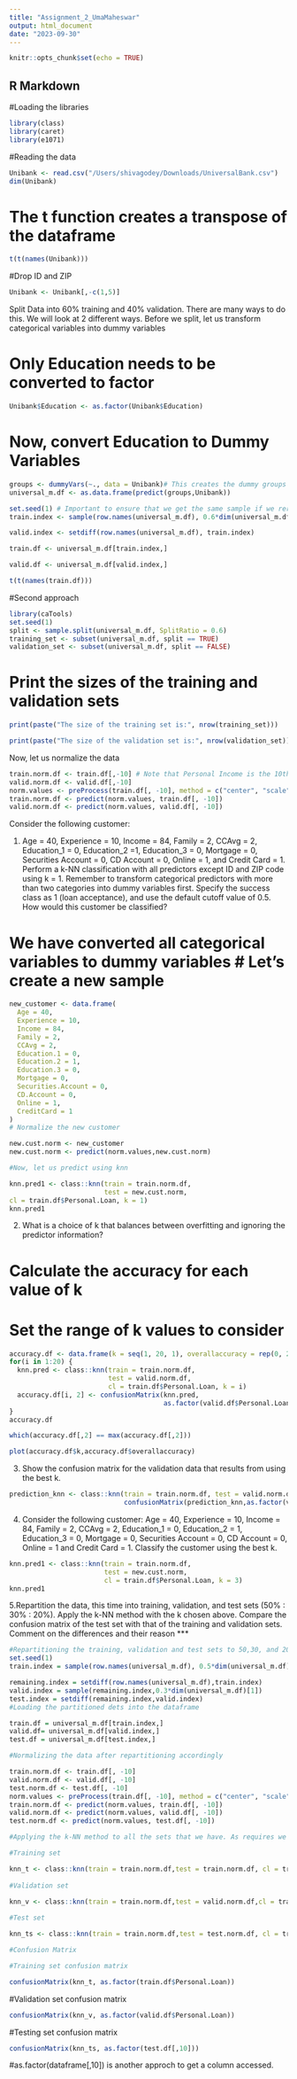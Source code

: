 ```yaml
---
title: "Assignment_2_UmaMaheswar"
output: html_document
date: "2023-09-30"
---
```


```r
knitr::opts_chunk$set(echo = TRUE)
```

## R Markdown

#Loading the libraries
```r
library(class) 
library(caret)
library(e1071)
```

#Reading the data
```r
Unibank <- read.csv("/Users/shivagodey/Downloads/UniversalBank.csv") 
dim(Unibank)
```
# The t function creates a transpose of the dataframe
```r
t(t(names(Unibank)))
```
#Drop ID and ZIP
```r
Unibank <- Unibank[,-c(1,5)]
```

Split Data into 60% training and 40% validation. There are many ways to do this. We will look at 2 different
ways. Before we split, let us transform categorical variables into dummy variables

# Only Education needs to be converted to factor
```r
Unibank$Education <- as.factor(Unibank$Education) 
```
# Now, convert Education to Dummy Variables
```r
groups <- dummyVars(~., data = Unibank)# This creates the dummy groups
universal_m.df <- as.data.frame(predict(groups,Unibank))
```

```r
set.seed(1) # Important to ensure that we get the same sample if we rerun the code 
train.index <- sample(row.names(universal_m.df), 0.6*dim(universal_m.df)[1]) 

valid.index <- setdiff(row.names(universal_m.df), train.index)

train.df <- universal_m.df[train.index,]

valid.df <- universal_m.df[valid.index,]

t(t(names(train.df)))
```
#Second approach
```r
library(caTools)
set.seed(1)
split <- sample.split(universal_m.df, SplitRatio = 0.6)
training_set <- subset(universal_m.df, split == TRUE)
validation_set <- subset(universal_m.df, split == FALSE)
```
# Print the sizes of the training and validation sets
```r
print(paste("The size of the training set is:", nrow(training_set)))
```
```r
print(paste("The size of the validation set is:", nrow(validation_set)))
```
Now, let us normalize the data

```r
train.norm.df <- train.df[,-10] # Note that Personal Income is the 10th variable
valid.norm.df <- valid.df[,-10]
norm.values <- preProcess(train.df[, -10], method = c("center", "scale"))
train.norm.df <- predict(norm.values, train.df[, -10])
valid.norm.df <- predict(norm.values, valid.df[, -10])
```

Consider the following customer:

1. Age = 40, Experience = 10, Income = 84, Family = 2, CCAvg = 2, Education_1 = 0, Education_2 =1, Education_3 = 0, Mortgage = 0, Securities Account = 0, CD Account = 0, Online = 1, and Credit Card = 1. Perform a k-NN classification with all predictors except ID and ZIP code using k = 1. Remember to transform categorical predictors with more than two categories into dummy variables first. Specify the success class as 1 (loan acceptance), and use the default cutoff value of 0.5. How would this customer be classified?

# We have converted all categorical variables to dummy variables # Let's create a new sample
```r
new_customer <- data.frame(
  Age = 40,
  Experience = 10,
  Income = 84,
  Family = 2,
  CCAvg = 2,
  Education.1 = 0,
  Education.2 = 1,
  Education.3 = 0,
  Mortgage = 0,
  Securities.Account = 0,
  CD.Account = 0,
  Online = 1,
  CreditCard = 1
)
# Normalize the new customer

new.cust.norm <- new_customer
new.cust.norm <- predict(norm.values,new.cust.norm)

#Now, let us predict using knn

knn.pred1 <- class::knn(train = train.norm.df, 
                        test = new.cust.norm,
cl = train.df$Personal.Loan, k = 1)
knn.pred1
```
2. What is a choice of k that balances between overfitting and ignoring the predictor information?

# Calculate the accuracy for each value of k
# Set the range of k values to consider

```r
accuracy.df <- data.frame(k = seq(1, 20, 1), overallaccuracy = rep(0, 20))
for(i in 1:20) {
  knn.pred <- class::knn(train = train.norm.df,
                         test = valid.norm.df,
                         cl = train.df$Personal.Loan, k = i)
  accuracy.df[i, 2] <- confusionMatrix(knn.pred,
                                       as.factor(valid.df$Personal.Loan),positive = "1")$overall[1]
}
accuracy.df
```

```r
which(accuracy.df[,2] == max(accuracy.df[,2]))
```
```r
plot(accuracy.df$k,accuracy.df$overallaccuracy)
```

3. Show the confusion matrix for the validation data that results from using the best k.

```r
prediction_knn <- class::knn(train = train.norm.df, test = valid.norm.df,cl = train.df$Personal.Loan,k=3)
                             confusionMatrix(prediction_knn,as.factor(valid.df$Personal.Loan))
```
4. Consider the following customer: Age = 40, Experience = 10, Income = 84, Family = 2, CCAvg = 2, Education_1 = 0, Education_2 = 1, Education_3 = 0, Mortgage = 0, Securities Account = 0, CD Account = 0, Online = 1 and Credit Card = 1. Classify the customer using the best k.

```r
knn.pred1 <- class::knn(train = train.norm.df,
                        test = new.cust.norm,
                        cl = train.df$Personal.Loan, k = 3)
knn.pred1
```
5.Repartition the data, this time into training, validation, and test sets (50% : 30% : 20%). Apply the k-NN method with the k chosen above. Compare the confusion matrix of the test set with that of the training and validation sets. Comment on the differences and their reason ***

```r
#Repartitioning the training, validation and test sets to 50,30, and 20 percents.
set.seed(1)
train.index = sample(row.names(universal_m.df), 0.5*dim(universal_m.df)[1])

remaining.index = setdiff(row.names(universal_m.df),train.index) 
valid.index = sample(remaining.index,0.3*dim(universal_m.df)[1])
test.index = setdiff(remaining.index,valid.index)
#Loading the partitioned dets into the dataframe

train.df = universal_m.df[train.index,]
valid.df= universal_m.df[valid.index,]
test.df = universal_m.df[test.index,]

#Normalizing the data after repartitioning accordingly

train.norm.df <- train.df[, -10] 
valid.norm.df <- valid.df[, -10] 
test.norm.df <- test.df[, -10]
norm.values <- preProcess(train.df[, -10], method = c("center", "scale"))
train.norm.df <- predict(norm.values, train.df[, -10])
valid.norm.df <- predict(norm.values, valid.df[, -10])
test.norm.df <- predict(norm.values, test.df[, -10])

#Applying the k-NN method to all the sets that we have. As requires we are keeping the k v 

#Training set

knn_t <- class::knn(train = train.norm.df,test = train.norm.df, cl = train.df$Personal.Loan, k=3)
                    
#Validation set

knn_v <- class::knn(train = train.norm.df,test = valid.norm.df,cl = train.df$Personal.Loan,k=3)
                    
#Test set

knn_ts <- class::knn(train = train.norm.df,test = test.norm.df, cl = train.df$Personal.Loan,k=3)

#Confusion Matrix

#Training set confusion matrix

confusionMatrix(knn_t, as.factor(train.df$Personal.Loan))
```
#Validation set confusion matrix
```r
confusionMatrix(knn_v, as.factor(valid.df$Personal.Loan))
```
#Testing set confusion matrix
```r
confusionMatrix(knn_ts, as.factor(test.df[,10]))
```
#as.factor(dataframe[,10]) is another approch to get a column accessed.





                                       